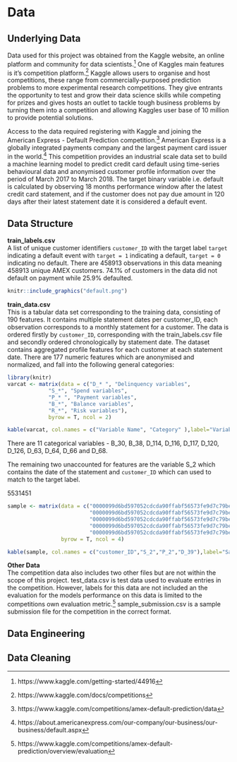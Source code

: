 \spacing{1.25}
# Data

## Underlying Data

Data used for this project was obtained from the Kaggle website, an online platform and community for data scientists.[^kag] One of Kaggles main features is it's competition platform.[^comp] Kaggle allows users to organise and host competitions, these range from commercially-purposed prediction problems to more experimental research competitions. They give entrants the opportunity to test and grow their data science skills while competing for prizes and gives hosts an outlet to tackle tough business problems by turning them into a competition and allowing Kaggles user base of 10 million to provide potential solutions.  

Access to the data required registering with Kaggle and joining the American Express - Default Prediction competition.[^kagamex] American Express is a globally integrated payments company and the largest payment card issuer in the world.[^AMEX] This competition provides an industrial scale data set to build a machine learning model to predict credit card default using time-series behavioural data and anonymised customer profile information over the period of March 2017 to March 2018. The target binary variable i.e. default is calculated by observing 18 months performance window after the latest credit card statement, and if the customer does not pay due amount in 120 days after their latest statement date it is considered a default event.

## Data Structure
\spacing{1}
**train_labels.csv**   
A list of unique customer identifiers `customer_ID` with the target label `target` indicating a default event with `target = 1` indicating a default, `target = 0` indicating no default. There are 458913 observations in this data meaning 458913 unique AMEX customers. 74.1% of customers in the data did not default on payment while 25.9% defaulted.

```r
knitr::include_graphics("default.png")
```

**train_data.csv**  
This is a tabular data set corresponding to the training data, consisting of 190 features. It contains multiple statement dates per customer_ID, each observation corresponds to a monthly statement for a customer. The data is ordered firstly by `customer_ID`, corresponding with the train_labels.csv file and secondly ordered chronologically by statement date. The dataset contains aggregated profile features for each customer at each statement date. There are 177 numeric features which are anonymised and normalized, and fall into the following general categories:
\spacing{0.75}
```r
library(knitr)
varcat <- matrix(data = c("D_* ", "Delinquency variables",
             "S_*", "Spend variables",
             "P_* ", "Payment variables",
             "B_*", "Balance variables",
             "R_*", "Risk variables"),
             byrow = T, ncol = 2)
```


```r
kable(varcat, col.names = c("Variable Name", "Category" ),label="Variable Categories", caption ="Variable Categories")
```
\spacing{1.1}
There are 11 categorical variables - B_30, B_38, D_114, D_116, D_117, D_120, D_126, D_63, D_64, D_66 and D_68.   
 
The remaining two unaccounted for features are the variable S_2 which contains the date of the statement and `customer_ID` which can used to match to the target label.

5531451 
\spacing{1}
\scriptsize
```r

sample <- matrix(data = c("0000099d6bd597052cdcda90ffabf56573fe9d7c79be5fbac11a8ed792feb62a", "2017-03-09", 0.9384687, 0.001733339,
                          "0000099d6bd597052cdcda90ffabf56573fe9d7c79be5fbac11a8ed792feb62a", "2017-04-07", 0.9366646, 0.005775443, 
                          "0000099d6bd597052cdcda90ffabf56573fe9d7c79be5fbac11a8ed792feb62a", "2017-05-28", 0.9541803, 0.091505397, 
                          "0000099d6bd597052cdcda90ffabf56573fe9d7c79be5fbac11a8ed792feb62a", "2017-06-13", 0.9603836, 0.002455224, 
                          "0000099d6bd597052cdcda90ffabf56573fe9d7c79be5fbac11a8ed792feb62a", "2017-07-16", 0.9472484, 0.002483014),
                 byrow = T, ncol = 4)
```


```r
kable(sample, col.names = c("customer_ID","S_2","P_2","D_39"),label="Sample", caption ="First five rows and columns from train_data.csv  ")
```
\spacing{1.25}
\normalsize

**Other Data**  
The competition data also includes two other files but are not within the scope of this project. test_data.csv is test data used to evaluate entries in the competition. However, labels for this data are not included an the evaluation for the models performance on this data is limited to the competitions own evaluation metric.[^met] sample_submission.csv is a sample submission file for the competition in the correct format.

\newpage

## Data Engineering



## Data Cleaning

[^kag]:
https://www.kaggle.com/getting-started/44916

[^kagamex]:
https://www.kaggle.com/competitions/amex-default-prediction/data

[^AMEX]:
https://about.americanexpress.com/our-company/our-business/our-business/default.aspx

[^comp]:
https://www.kaggle.com/docs/competitions

[^met]:
https://www.kaggle.com/competitions/amex-default-prediction/overview/evaluation
